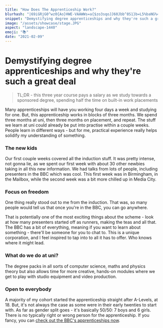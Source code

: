 ```yaml
---
title: "How Does The Apprenticeship Work?"
blurhash: "|69iGRjG0^wz0{Ao}HWE-VAAWWs=a{$zo3sqoJJ60Jbb^8S1}b=L5%baNG%4o0acs;N1W-EeR+-C}tr?I@N[EwJQ=NsSX8+}SNJQWAkpWC,]spI:EOSzxUwfsrsAJ5NxniAmsT$mbcROs:JQS0$*kVsoRjS2xGbFoLspWV"
snippet: "Demystifying degree apprenticeships and why they're such a great deal"
image: "/assets/showcase/stage.JPG"
aspect: "landscape-1440"
emoji: "📚"
date: "2021-02-09"
---
```


# Demystifying degree apprenticeships and why they're such a great deal

> TL;DR - this three year course pays a salary as we study towards a sponsored degree, spending half the time on built-in work placements

<Picture
	pic="/assets/showcase/stage.JPG"
	caption="BBC Production training at Wood Norton"
	alt="People sat on a stage before recording"
/>

Many apprenticeships will have you working four days a week and studying for one. But, this apprenticeship works in blocks of three months. We spend three months at uni, then three months on placement, and repeat. The stuff we learn at uni could already be put into practise within a couple weeks. People learn in different ways - but for me, practical experience really helps solidify my understanding of something.

### The new kids

Our first couple weeks covered all the induction stuff. It was pretty intense, not gonna lie, as we spent our first week with about 30 other newbies taking in all this new information. We had talks from lots of people, including presenters in the BBC which was cool. This first week was in Birmingham, in the Mailbox, while the second week was a bit more chilled up in Media City.

<Picture
	pic="/assets/bbc/salford.jpg"
	caption="Media City, home to all kinds of shows"
	alt="Media City"
/>

### Focus on freedom

One thing really stood out to me from the induction. That was, so many people would tell us that <StandoutText>once you're in the BBC, you can go anywhere.</StandoutText>

That is potentially one of the most exciting things about the scheme - look at how many presenters started off as runners, making the teas and all that. The BBC has a bit of everything, meaning if you want to learn about something - there'll be someone for you to chat to. This is a unique corporation, and I feel inspired to tap into to all it has to offer. Who knows where it might lead.

<Picture pic="/assets/showcase/cam.jpg" caption="" alt="Me holding a camera" />

### What do we do at uni?

The degree packs in all sorts of computer science, maths and physics theory but also allows time for more creative, hands-on modules where we get to play with studio equipment and video production.

### Open to everybody

A majority of my cohort started the apprenticeship straight after A-Levels, at 18. But, it's not always the case as some were in their early twenties to start with. As far as gender split goes - it's basically 50/50: 7 boys and 6 girls. There is no typically right or wrong person for the apprenticeship. If you fancy, you can [check out the BBC's apprenticeships now](https://www.bbc.co.uk/careers/trainee-schemes-and-apprenticeships/apprenticeships).
